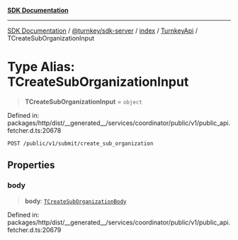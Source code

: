 [**SDK Documentation**](../../../../../../README.mdx)

***

[SDK Documentation](../../../../../../packages.mdx) / [@turnkey/sdk-server](../../../../README.mdx) / [index](../../../README.mdx) / [TurnkeyApi](../README.mdx) / TCreateSubOrganizationInput

# Type Alias: TCreateSubOrganizationInput

> **TCreateSubOrganizationInput** = `object`

Defined in: packages/http/dist/\_\_generated\_\_/services/coordinator/public/v1/public\_api.fetcher.d.ts:20678

`POST /public/v1/submit/create_sub_organization`

## Properties

### body

> **body**: [`TCreateSubOrganizationBody`](TCreateSubOrganizationBody.mdx)

Defined in: packages/http/dist/\_\_generated\_\_/services/coordinator/public/v1/public\_api.fetcher.d.ts:20679
